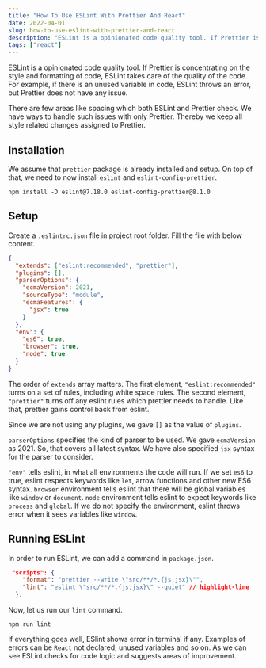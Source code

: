 ```yaml
---
title: "How To Use ESLint With Prettier And React"
date: 2022-04-01
slug: how-to-use-eslint-with-prettier-and-react
description: "ESLint is a opinionated code quality tool. If Prettier is concentrating on the style and formatting of code, ESLint takes care of the quality of the code. For example, if there is an unused variable in code, ESLint throws an error, but Prettier does not have any issue."
tags: ["react"]
---
```


ESLint is a opinionated code quality tool. If Prettier is concentrating on the style and formatting of code, ESLint takes care of the quality of the code. For example, if there is an unused variable in code, ESLint throws an error, but Prettier does not have any issue.

There are few areas like spacing which both ESLint and Prettier check. We have ways to handle such issues with only Prettier. Thereby we keep all style related changes assigned to Prettier.

## Installation

We assume that `prettier` package is already installed and setup. On top of that, we need to now install `eslint` and `eslint-config-prettier`.

```
npm install -D eslint@7.18.0 eslint-config-prettier@8.1.0
```

## Setup

Create a `.eslintrc.json` file in project root folder. Fill the file with below content.

```json
{
  "extends": ["eslint:recommended", "prettier"],
  "plugins": [],
  "parserOptions": {
    "ecmaVersion": 2021,
    "sourceType": "module",
    "ecmaFeatures": {
      "jsx": true
    }
  },
  "env": {
    "es6": true,
    "browser": true,
    "node": true
  }
}
```

The order of `extends` array matters. The first element, `"eslint:recommended"` turns on a set of rules, including white space rules. The second element, `"prettier"` turns off any eslint rules which prettier needs to handle. Like that, prettier gains control back from eslint.

Since we are not using any plugins, we gave `[]` as the value of `plugins`.

`parserOptions` specifies the kind of parser to be used. We gave `ecmaVersion` as 2021. So, that covers all latest syntax. We have also specified `jsx` syntax for the parser to consider.

`"env"` tells eslint, in what all environments the code will run. If we set `es6` to true, eslint respects keywords like `let`, arrow functions and other new ES6 syntax. `browser` environment tells eslint that there will be global variables like `window` or `document`. `node` environment tells eslint to expect keywords like `process` and `global`. If we do not specify the environment, eslint throws error when it sees variables like `window`.

## Running ESLint

In order to run ESLint, we can add a command in `package.json`.

```json
 "scripts": {
    "format": "prettier --write \"src/**/*.{js,jsx}\"",
    "lint": "eslint \"src/**/*.{js,jsx}\" --quiet" // highlight-line
  },
```

Now, let us run our `lint` command.

```
npm run lint
```

If everything goes well, ESlint shows error in terminal if any. Examples of errors can be `React` not declared, unused variables and so on. As we can see ESLint checks for code logic and suggests areas of improvement.
